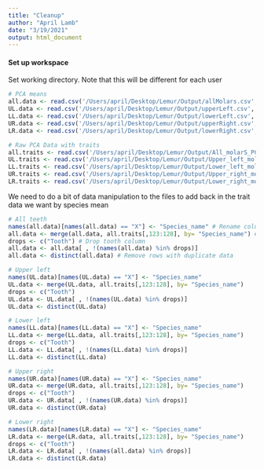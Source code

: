 ---
title: "Cleanup"
author: "April Lamb"
date: "3/19/2021"
output: html_document
---

#### **Set up workspace**

Set working directory. Note that this will be different for each user
```{r setup}

# PCA means
all.data <- read.csv('/Users/april/Desktop/Lemur/Output/allMolars.csv', header=T) # PCA means
UL.data <- read.csv('/Users/april/Desktop/Lemur/Output/upperLeft.csv', header=T) # PCA means
LL.data <- read.csv('/Users/april/Desktop/Lemur/Output/lowerLeft.csv', header=T) # PCA means
UR.data <- read.csv('/Users/april/Desktop/Lemur/Output/upperRight.csv', header=T) # PCA means
LR.data <- read.csv('/Users/april/Desktop/Lemur/Output/lowerRight.csv', header=T) # PCA means

# Raw PCA Data with traits
all.traits <- read.csv('/Users/april/Desktop/Lemur/Output/All_molarS_PCA.csv', header=T) 
UL.traits <- read.csv('/Users/april/Desktop/Lemur/Output/Upper_left_molar_PCA.csv', header=T) 
LL.traits <- read.csv('/Users/april/Desktop/Lemur/Output/Lower_left_molar_PCA.csv', header=T) 
UR.traits <- read.csv('/Users/april/Desktop/Lemur/Output/Upper_right_molar_PCA.csv', header=T) 
LR.traits <- read.csv('/Users/april/Desktop/Lemur/Output/Lower_right_molar_PCA.csv', header=T) 

```

We need to do a bit of data manipulation to the files to add back in the trait data we want by species mean
```{r cleanup}
# All teeth
names(all.data)[names(all.data) == "X"] <- "Species_name" # Rename column 1 so dataframes can be joined
all.data <- merge(all.data, all.traits[,123:128], by= "Species_name") # Add in traits
drops <- c("Tooth") # Drop tooth column 
all.data <- all.data[ , !(names(all.data) %in% drops)]
all.data <- distinct(all.data) # Remove rows with duplicate data

# Upper left
names(UL.data)[names(UL.data) == "X"] <- "Species_name" 
UL.data <- merge(UL.data, all.traits[,123:128], by= "Species_name") 
drops <- c("Tooth") 
UL.data <- UL.data[ , !(names(UL.data) %in% drops)]
UL.data <- distinct(UL.data) 

# Lower left
names(LL.data)[names(LL.data) == "X"] <- "Species_name" 
LL.data <- merge(LL.data, all.traits[,123:128], by= "Species_name") 
drops <- c("Tooth")  
LL.data <- LL.data[ , !(names(LL.data) %in% drops)]
LL.data <- distinct(LL.data) 

# Upper right
names(UR.data)[names(UR.data) == "X"] <- "Species_name"
UR.data <- merge(UR.data, all.traits[,123:128], by= "Species_name") 
drops <- c("Tooth") 
UR.data <- UR.data[ , !(names(UR.data) %in% drops)]
UR.data <- distinct(UR.data) 

# Lower right
names(LR.data)[names(LR.data) == "X"] <- "Species_name" 
LR.data <- merge(LR.data, all.traits[,123:128], by= "Species_name") 
drops <- c("Tooth")
LR.data <- LR.data[ , !(names(all.data) %in% drops)]
LR.data <- distinct(LR.data)

```
